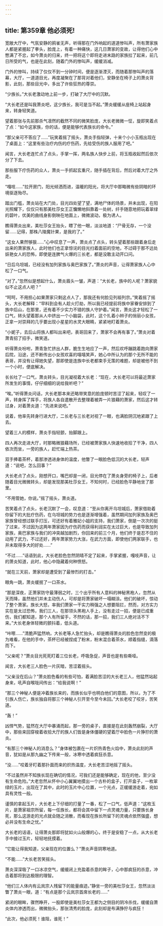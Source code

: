```yaml
---
---
---
```

title: 第359章 他必须死!
---



宽敞大厅中，气氛安静的鸦雀无声，听得那在门外响起的道道惨叫声，所有萧家族人都是紧握起了拳头，脸庞上，有着一种痛快，这几日萧家的变故，让得他们心中憋满了不忿，如今萧炎的归来，终一把将这个即将走进末路的家族拉了起来，前几日所受的气，也是在此刻，随着门外的惨叫声，缓缓消减。

门外的惨叫，持续了仅仅不到一分钟时间，便是逐渐湮灭，而随着那惨叫声的落幕，大厅，一道道目光，再度凝聚在了那背对着他们，安静坐在椅子上的萧炎背影，此刻，那些目光中，多出了许些狂热的尊崇。

“少族长。”大长老激动地上前一步，打破了大厅中的沉默。

“大长老还是叫我萧炎吧，这少族长，我可是当不起。”萧炎缓缓从座椅上站起身来，转身轻笑道。

望着那张与先前那杀气凛然的截然不同的微笑脸庞，大长老微微一怔，旋即笑着点了点：“如今这家族，你的话，便是能够代表族长的命令。”

“那父亲可不答应了……”玩笑着摇了摇头，萧炎手指轻弹，十来个小小玉瓶出现在了桌面上：“这里有些治疗内伤的疗伤药，先给受伤的族人服用了吧。”

闻言，大长老连忙点了点头，手掌一挥，两名族人快步上前，将玉瓶收起然后依次分了下去。

那些服下疗伤药的众人，萧炎一手抓起玄重尺，随手插在背后，然后对着大厅之外走。

“嘎吱……”拉开房门，阳光倾洒而进，温暖的阳光，将大厅中那略微有些阴暗的环境驱逐殆尽。

踏出门槛，萧炎站在大门处，目光四处望了望，满地尸体的场景，并未出现，在阳光照耀下，仅仅只有那美杜莎女王正慵懒地斜靠着一处树，纤手随意地把玩着翠绿的碧叶，优美的曲线身影倒映在地面上，微微波动，极为诱人。

瞧得萧炎出来，美杜莎女王抬头，瞟了他一眼，淡淡地道：“尸骨无存，一个没留……记得，那株八陵魔针果，是我的了。”

“这女人果然够狠……”心中叹息了一声，萧炎点了点头，转头望着那些跟着身后走出来的萧家族人，此时他们也正拿惊诧的目光扫着面前的空地，不过碍于那不远处妖艳女人的恐怖，即使是连脾气火爆的三长老，都是没敢主动开口问。

“日后乌坦城，已经没有加列家族与奥巴家族了。”萧炎的声音，让得萧家族人心中松了一口气。

“对了。”忽然似是想起什么，萧炎眉头一皱，声道：“大长老，族中的人呢？萧家貌似不止这点人吧？”

“呵呵，不用担心如果萧家只剩这点人了，那我还有何脸见列祖列宗。”笑着摇了摇头，大长老解释：“早料到会有人趁火打劫，所以我已经提前将族中家眷安排到了族中后山，在那里，还有着不少实力不错的族人守护着。”闻言，萧炎这才轻松了一口气，转头望着那从人中挤出一个小脑袋，此时，这个扎着小辫子的俏丽小女孩，正拿一对崇拜的几乎要出现小星星的水灵大眼睛，紧紧地盯着萧炎。

“小妮子，去后山将族人都叫出来吧，表哥回来了，萧家不会再有事了。”萧炎对着萧青招了招手，微笑道。

听得萧炎吩咐，萧青急忙挤出人群，脆生生地应了一声，然后欢呼蹦跳着跑向萧家后院，沿途，还不断传出小女孩欢喜的嘻嘻笑声，她心中所认为的那个无所不能的表哥，并没有让得她失望，那即使是连族中长老都束手无策的难题，却是被他不到一个小时，便底解决。

长长吐了一口气，萧炎转头，目光凝视着大长老：“现在，大长老可以将最近萧家所发生的事情，仔仔细细的说给我听吧？”

“唉。”听得萧炎问话，大长老那本来还略带笑意的脸庞顿时苦涩了起来，轻叹了一声，转身挥了挥手，将族人各自遣散开去整理着被弄一片狼藉的萧家，然后这才转过身，对着萧炎道：“先进来说吧。”

说着，他率先转身行进大厅，二长老与三长老对视了一眼，也满脸阴沉地紧跟了上去。

望着三人的模样，萧炎手指轻颤，抬脚跟上。

四人再次走进大厅，时那略微狼藉场所，已经被萧家族人快速地收拾了干净，四人依次而坐，一旁的族人，赶忙端上热茶。

双手捧着茶杯，着那渗透进身体的温度，他瞥了一眼脸色低沉的大长老，轻声道：“说吧，怎么回事？”

大长老点了点头，刚想开口，嘴巴却是一闭，目光停在了萧炎身旁的椅子上，后者随着目光微微转头，却是发现那美杜莎女王，不知何时，已经脸色平静地坐了那里。

“不用管她，你说。”摇了摇头，萧炎道。

苦笑着点了点头，长老沉默了一会，叹息道：“至从你离开乌坦城后，萧家借助着你留下的大批疗伤药，在乌坦城的势力也是逐渐增强着，虽然期间加列家族及奥巴家族曾经想过联手打压，可还好有着雅妃小姐的支持，我们萧家，倒是一次次的挺了过来，不过因为这两年萧家因为疗伤药而获得利润实在太过巨大，也是导致加列家族，奥巴家族与我们的冲突越加剧烈，你回来的前三个月，他们终于是忍不住的动用了武力，不过还好，两年萧家势力大涨，在武力方面，即使他们两家联手，也并未取得多大的好处……”

“不过……”话语到此，大长老脸色忽然阴晴不定了起来，手掌紧握，嘎吱声音，让的萧炎知道，此时，他心中隐藏着何种愤怒。

“就在三天前，萧家却是遭受到了最惨烈的打击。”

眼角一跳，萧炎缓抿了一口茶水。

“那是深夜，正萧家防守最薄弱之时，三个出乎所有人意料的神秘黑袍人，忽然从天而降，虽然他们并未主动伤人，可却是将萧家破坏一塌糊涂。他们的破坏，惊动了整个萧家。族长大怒，率我们萧家一干实力稍强之人想要阻拦，然而，对方实力实在是太过恐怖，我们三人，在那领头黑袍人手上，没有走过一招，便是已成重伤，我们都知道，那个人有所留手，不然的话，那一招，我们三人绝对活不下来。”大长老身体轻微的颤抖着，低头道。

“咔嚓……”清脆声猛然响，大长老等人急忙抬头，却是瞧得萧炎的脸色忽然变的极为难看，在他的手中，茶杯已经被捏成了粉末，粉末混合着茶水，顺着指缝，滴落而下。

“父亲呢？”萧炎目光死死盯着三位长老，呼吸急促，声音也是有些嘶哑。

闻言，大长老三人脸色一片灰暗，苦涩着摇头。

“父亲没在后山？”萧炎脸色看的有些可怕，着满脸苦涩的大长老三人，他猛然站起身来，吼声自喉咙间传出：“给我说啊！”

“那三个神秘人便是冲着族长来的，而族长似乎也明白他们的意图，所以，为了不引族人伤亡，族长独自将那三个神秘人引开至今至今未回。”大长老咬了咬牙，苦笑道。

“轰！”

凶悍气势，猛然在大厅中暴涌而起，那一旁的桌子，直接是在此刻轰然崩裂，大厅中，那些来回穿梭着收拾大厅的族人们皆是身体僵硬的望着厅中脸色一片狰狞的萧炎。

“有那三个神秘人的消息么？”身体被包裹在一片炽热青色火焰中，萧炎此刻的声音，犹如是从那九幽之下传来一般，冰寒中透着疯狂杀意。

“没……”咬着牙盯着那扑面而来的炽热温度，大长老苦涩地摇了摇头。

“不过虽然并不知族长现在确切的情况，可我们还是能够确定，现在的他，至少没有生命危险。”大老忽然从怀中小心翼翼地摸出一个古朴的盒子，打开盒子，一枚翠绿的玉片，出现在了其中，此时的玉片中心位置，一个光点，正缓缓游走着，宛如具有灵性一般。

谨慎的拿起玉片，大长老上下仔细的打量了一番，松了一口气，低声道：“这枚玉片，是萧家祖宗所留，每一任族长，都将会其中留下一点灵魂力量，只要族长身死，那么这游走的光点就会随之消散，而看现在族长所留下的灵魂点依然强盛，想必并没有生命之忧。”

大长老的话语，让得萧炎那即将犹如火山般爆的心，终于是安稳了一点，从大长老手中接过玉片，轻轻地抚摸着。

“它能让得我知道，父亲现在的位置么？”萧炎声音阴寒地道。

“不能……”大长老苦笑摇头。

萧炎深深吸了一口冰凉空气，缓缓闭上充盈着杀意的眸子，心中那疯狂的杀意，冲击着那将到达极限的理智。

“他们三人体内有云岚宗人残留下的能量痕迹。”静坐一旁的美杜莎女王，忽然淡淡瞥了萧炎一眼，道：“有点是那个云岚宗首席长老的……”

紧闭的眼眸，骤然睁开，一股即使是美杜莎女王都为之侧目的阴冷杀伐，缓缓自萧炎体内渗透而出，微微抬头，那张清秀的脸庞，此刻却是布满狰狞与疯狂！

“此次，他必须死！谁阻，谁死！”